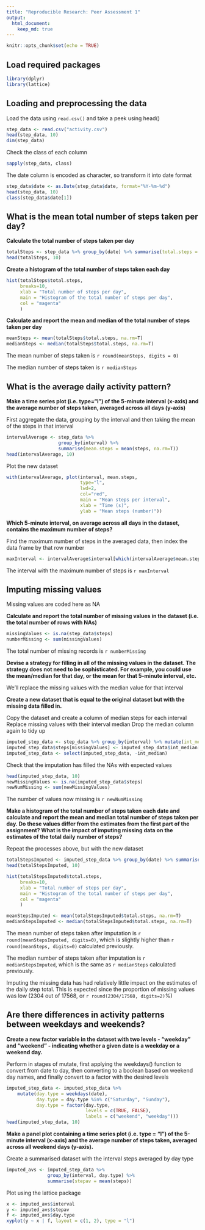 ```yaml
---
title: "Reproducible Research: Peer Assessment 1"
output: 
  html_document:
    keep_md: true
---
```


```r
knitr::opts_chunk$set(echo = TRUE)
```

## Load required packages
```r
library(dplyr)
library(lattice)
```

## Loading and preprocessing the data
Load the data using `read.csv()` and take a peek using head()

```r
step_data <- read.csv("activity.csv")
head(step_data, 10)
dim(step_data)
```


Check the class of each column


```r
sapply(step_data, class)
```


The date column is encoded as character, so transform it into date format


```r
step_data$date <- as.Date(step_data$date, format="%Y-%m-%d")
head(step_data, 10)
class(step_data$date[1])
```


## What is the mean total number of steps taken per day?

__Calculate the total number of steps taken per day__


```r
totalSteps <- step_data %>% group_by(date) %>% summarise(total.steps = sum(steps, na.rm=TRUE))
head(totalSteps, 10)
```


__Create a histogram of the total number of steps taken each day__


```r
hist(totalSteps$total.steps,
     breaks=10,
     xlab = "Total number of steps per day",
     main = "Histogram of the total number of steps per day",
     col = "magenta"
     )
```

__Calculate and report the mean and median of the total number of steps taken per day__

```r
meanSteps <- mean(totalSteps$total.steps, na.rm=T)
medianSteps <- median(totalSteps$total.steps, na.rm=T)
```

The mean number of steps taken is `r round(meanSteps, digits = 0)`

The median number of steps taken is `r medianSteps`

## What is the average daily activity pattern?

__Make a time series plot (i.e. type="l") of the 5-minute interval (x-axis) and
the average number of steps taken, averaged across all days (y-axis)__

First aggregate the data, grouping by the interval and then taking the mean of
the steps in that interval

```r
intervalAverage <- step_data %>%
                   group_by(interval) %>%
                   summarise(mean.steps = mean(steps, na.rm=T))
head(intervalAverage, 10)
```

Plot the new dataset

```r
with(intervalAverage, plot(interval, mean.steps,
                           type="l",
                           lwd=2,
                           col="red",
                           main = "Mean steps per interval",
                           xlab = "Time (s)",
                           ylab = "Mean steps (number)"))
```

__Which 5-minute interval, on average across all days in the dataset, contains
the maximum number of steps?__

Find the maximum number of steps in the averaged data, then index the data frame
by that row number

```r
maxInterval <- intervalAverage$interval[which(intervalAverage$mean.steps == max(intervalAverage$mean.steps, na.rm=T))]
```

The interval with the maximum number of steps is `r maxInterval`

## Imputing missing values
Missing values are coded here as NA

__Calculate and report the total number of missing values in the dataset (i.e.
the total number of rows with NAs)__

``` r
missingValues <- is.na(step_data$steps)
numberMissing <- sum(missingValues)
```

The total number of missing records is `r numberMissing`

__Devise a strategy for filling in all of the missing values in the dataset.
The strategy does not need to be sophisticated. For example, you could use
the mean/median for that day, or the mean for that 5-minute interval, etc.__

We'll replace the missing values with the median value for that interval

__Create a new dataset that is equal to the original dataset but with the
missing data filled in.__

Copy the dataset and create a column of median steps for each interval
Replace missing values with their interval median
Drop the median column again to tidy up

```r
imputed_step_data <- step_data %>% group_by(interval) %>% mutate(int_median = median(steps, na.rm=T))
imputed_step_data$steps[missingValues] <- imputed_step_data$int_median[missingValues]
imputed_step_data <- select(imputed_step_data, -int_median)
```

Check that the imputation has filled the NAs with expected values

```r
head(imputed_step_data, 10)
newMissingValues <- is.na(imputed_step_data$steps)
newNumMissing <- sum(newMissingValues)
```

The number of values now missing is `r newNumMissing`

__Make a histogram of the total number of steps taken each date and calculate
and report the mean and median total number of steps taken per day. Do these
values differ from the estimates from the first part of the assignment? What
is the impact of imputing missing data on the estimates of the total daily
number of steps?__
   
Repeat the processes above, but with the new dataset

```r
totalStepsImputed <- imputed_step_data %>% group_by(date) %>% summarise(total.steps = sum(steps, na.rm=TRUE))
head(totalStepsImputed, 10)

hist(totalStepsImputed$total.steps,
     breaks=10,
     xlab = "Total number of steps per day",
     main = "Histogram of the total number of steps per day",
     col = "magenta"
     )

meanStepsImputed <- mean(totalStepsImputed$total.steps, na.rm=T)
medianStepsImputed <- median(totalStepsImputed$total.steps, na.rm=T)
```
The mean number of steps taken after imputation is `r round(meanStepsImputed, digits=0)`,
which is slightly higher than `r round(meanSteps, digits=0)` calculated
previously.

The median number of steps taken after imputation is `r medianStepsImputed`,
which is the same as `r medianSteps` calculated previously.

Imputing the missing data has had relatively little impact on the estimates of
the daily step total. This is expected since the proportion of missing values
was low (2304 out of 17568, or `r round(2304/17568, digits=2)`%)

## Are there differences in activity patterns between weekdays and weekends?

__Create a new factor variable in the dataset with two levels - "weekday" and
"weekend" - indicating whether a given date is a weekday or a weekend day.__

Perform in stages of mutate, first applying the weekdays() function to convert
from date to day, then converting to a boolean based on weekend day names, and
finally convert to a factor with the desired levels

```r
imputed_step_data <- imputed_step_data %>%
    mutate(day.type = weekdays(date),
           day.type = day.type %in% c("Saturday", "Sunday"),
           day.type = factor(day.type,
                             levels = c(TRUE, FALSE),
                             labels = c("weekend", "weekday")))
head(imputed_step_data, 10)
```

__Make a panel plot containing a time series plot (i.e. type = "l") of the
5-minute interval (x-axis) and the average number of steps taken, averaged
across all weekend days (y-axis).__

Create a summarised dataset with the interval steps averaged by day type

```r
imputed_avs <- imputed_step_data %>%
               group_by(interval, day.type) %>% 
               summarise(stepav = mean(steps))
```

Plot using the lattice package

```r
x <- imputed_avs$interval
y <- imputed_avs$stepav
f <- imputed_avs$day.type
xyplot(y ~ x | f, layout = c(1, 2), type = "l")
```